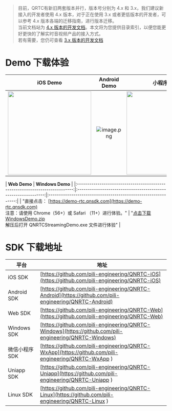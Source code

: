 <link rel="stylesheet" type="text/css" href="https://docs.qnsdk.com/styles/doc-v4-api.css" />
<div class="rtc-doc rtc-doc-ast" id="rtc-doc">
<blockquote>
目前，QRTC有新旧两套版本并行，版本号分别为 4.x 和 3.x，我们建议新接入的开发者使用 4.x 版本，对于正在使用 3.x 或者更低版本的开发者，可以参考 4.x 版本各端的迁移指南，进行版本迁移。
</br>当前文档站为 <a href="https://developer.qiniu.com/rtc/8802/pd-overview">4.x 版本的开发文档</a>。本文将为您提供目录索引，以便您能更好更快的了解实时音视频产品的接入方式。
</br>若有需要，您仍可查看 <a href="https://doc.qnsdk.com/rtn">3.x 版本的开发文档</a>
</blockquote>
</div>


# Demo 下载体验

| **iOS Demo** | **Android Demo** | **小程序 Demo** |
|:----------------:|:------------:|:------------:|
|     <img src="https://docs.qnsdk.com/iOS-testflight-QNRTCKitDemo.png" style="height:260px;width:260px;" />          |     ![image.png](http://docs.qnsdk.com/Android-qnsdk-rtc-demo.png)        |      <img src="https://docs.qnsdk.com/v4-demo-qrcode.png" style="height:260px;width:260px;" />       |

| **Web Demo**                                                                 | **Windows Demo**                                               |
|:----------------------------------------------------------------------------:|:--------------------------------------------------------------:|:--------------------------------------------------------------:|
| "直接点击： [https://demo-rtc.qnsdk.com](https://demo-rtc.qnsdk.com)</br>注意：请使用 Chrome（56+）或 Safari （11+）进行体验。" | "[点击下载 WindowsDemo.zip](https://sdk-release.qnsdk.com/WindowsDemo.zip)</br>解压后打开 QNRTCStreamingDemo.exe 文件进行体验" |


# SDK 下载地址

| **平台**       | **地址**                                                                       |
|--------------|------------------------------------------------------------------------------|
| iOS SDK    | [https://github.com/pili-engineering/QNRTC-iOS](https://github.com/pili-engineering/QNRTC-iOS)      |
| Android SDK| [https://github.com/pili-engineering/QNRTC-Android](https://github.com/pili-engineering/QNRTC-Android) |
| Web SDK   | [https://github.com/pili-engineering/QNRTC-Web](https://github.com/pili-engineering/QNRTC-Web)              |
| Windows SDK | [https://github.com/pili-engineering/QNRTC-Windows](https://github.com/pili-engineering/QNRTC-Windows)        |
| 微信小程序 SDK | [https://github.com/pili-engineering/QNRTC-WxApp](https://github.com/pili-engineering/QNRTC-WxApp )           |
| Uniapp SDK | [https://github.com/pili-engineering/QNRTC-Uniapp](https://github.com/pili-engineering/QNRTC-Uniapp )           |
| Linux SDK | [https://github.com/pili-engineering/QNRTC-Linux](https://github.com/pili-engineering/QNRTC-Linux )           |
